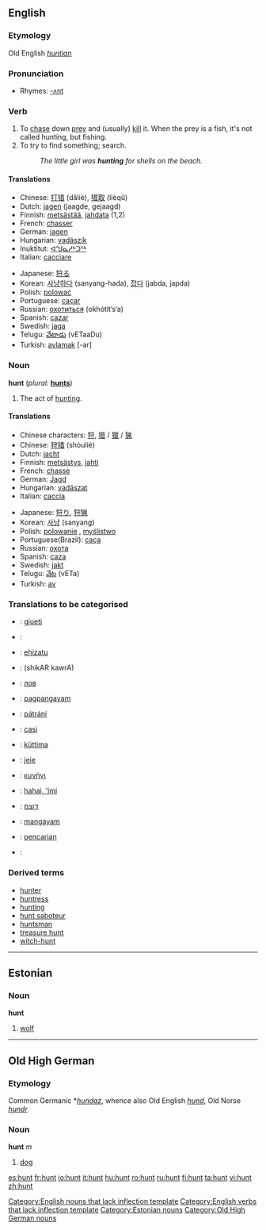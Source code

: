 {{see|Hunt}}
==English==
{{Wikipediapar|Hunt}}
===Etymology===
Old English ''[[huntian]]''

===Pronunciation===
*Rhymes: [[Rhymes:English:-ʌnt|-ʌnt]]

===Verb===
{{en-verb}}
#To [[chase]] down [[prey]] and (usually) [[kill]] it. When the prey is a fish, it's not called hunting, but fishing.
#To try to find something; search.
#: ''The little girl was '''hunting''' for shells on the beach.''

====Translations====
{{top}}
*Chinese: [[打猎]] (dǎliè), [[猎取]] (lièqǔ)
*Dutch: [[jagen]] (jaagde, gejaagd)
*Finnish: [[metsästää]], [[jahdata]] (1,2)
*French: [[chasser]]
*German: [[jagen]]
*Hungarian: [[vadászik]]
*Inuktitut: [[ᐊᖑᓇᓱᒃᑐᖅ]]
*Italian: [[cacciare]]
{{mid}}
*Japanese: [[狩る]]
*Korean: [[사냥하다]] (sanyang-hada), [[잡다]] (jabda, japda) 
*Polish: [[polować]]
*Portuguese: [[caçar]]
*Russian: [[охотиться]] (okhótit’s’a)
*Spanish: [[cazar]]
*Swedish: [[jaga]]
*Telugu: [[వేటాడు]] (vETaaDu)
*Turkish: [[avlamak]] [-ar]
{{bottom}}

===Noun===
'''hunt''' (''plural:'' '''[[hunts]]''')

# The act of [[hunting]].

====Translations====
{{top}}
*Chinese characters: [[狩]], [[猎]] / [[獵]] / [[猟]]
*Chinese: [[狩猎]] (shòuliè)
*Dutch: [[jacht]] {{m}}
*Finnish: [[metsästys]], [[jahti]]
*French: [[chasse]] {{f}}
*German: [[Jagd]] {{f}}
*Hungarian: [[vadászat]]
*Italian: [[caccia]] {{f}}
{{mid}}
*Japanese: [[狩り]], [[狩猟]]
*Korean: [[사냥]] (sanyang)  
*Polish: [[polowanie]] {{n}}, [[myślistwo]] {{n}}
*Portuguese(Brazil): [[caça]]
*Russian: [[охота]] {{f}}
*Spanish: [[caza]] {{f}}
*Swedish: [[jakt]] {{c}}
*Telugu: [[వేట]] (vETa)
*Turkish: [[av]]
{{bottom}}

===Translations to be categorised===
{{checktrans}}

*{{ttbc|Albanian}}: [[gjueti]]
*{{ttbc|Arabic}}: {{ARchar|[[مطاردة]]}}
*{{ttbc|Basque}}: [[ehizatu]]
*{{ttbc|Bengali}}: (shikAR kawrA)
*{{ttbc|Bulgarian}}: [[лов]]
*{{ttbc|Cebuano}}: [[pagpangayam]]
*{{ttbc|Czech}}: [[pátrání]]
*{{ttbc|Esperento}}: [[casi]]
*{{ttbc|Estonian}}: [[küttima]]
*{{ttbc|Frisian}}: [[jeie]]
*{{ttbc|Greek}}: [[κυνήγι]]
*{{ttbc|Hawaiian}}: [[hahai, 'imi]]
*{{ttbc|Hebrew}}: [[דוצמ]]
*{{ttbc|Ilonggo}}: [[mangayam]]
*{{ttbc|Indonesian}}: [[pencarian]]
*{{ttbc|Persian}}: {{FAchar|[[صید]]}}

===Derived terms===
*[[hunter]]
*[[huntress]]
*[[hunting]]
*[[hunt saboteur]]
*[[huntsman]]
*[[treasure hunt]]
*[[witch-hunt]]

----

==Estonian==
===Noun===
'''hunt'''

# [[wolf]]

----

==Old High German==
===Etymology===
Common Germanic *''[[hundaz]]'', whence also Old English ''[[hund]]'', Old Norse ''[[hundr]]''
===Noun===
'''hunt''' ''m''

# [[dog]]

[[Category:English nouns that lack inflection template]]
[[Category:English verbs that lack inflection template]]
[[Category:Estonian nouns]]
[[Category:Old High German nouns]]

[[es:hunt]]
[[fr:hunt]]
[[io:hunt]]
[[it:hunt]]
[[hu:hunt]]
[[ro:hunt]]
[[ru:hunt]]
[[fi:hunt]]
[[ta:hunt]]
[[vi:hunt]]
[[zh:hunt]]